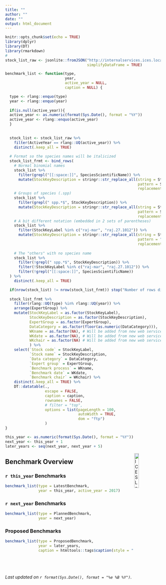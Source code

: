 ```yaml
---
title: ""
author: ""
date: ""
output: html_document
---
```


```r
knitr::opts_chunk$set(echo = TRUE)
library(dplyr)
library(DT)
library(rmarkdown)
# 
stock_list_raw <- jsonlite::fromJSON("http://internalservices.ices.local:60/api/SDInternalDWs",
                                     simplifyDataFrame = TRUE)

benchmark_list <- function(type,
                           year,
                           active_year = NULL,
                           caption = NULL) {

  type <- rlang::enquo(type)
  year <- rlang::enquo(year)
  
  if(is.null(active_year)){
  active_year <- as.numeric(format(Sys.Date(), format = "%Y"))
  active_year <- rlang::enquo(active_year)
  } 
  
  
  stock_list <- stock_list_raw %>% 
    filter(ActiveYear == rlang::UQ(active_year)) %>% 
    distinct(.keep_all = TRUE)
  
  # Format so the species names will be italicized
  stock_list_frmt <- bind_rows(
    # Normal binomial names
    stock_list %>%
      filter(grepl("[[:space:]]", SpeciesScientificName)) %>%
      mutate(StockKeyDescription = stringr::str_replace_all(string = StockKeyDescription,
                                                            pattern = SpeciesScientificName,
                                                            replacement = paste0("<em>", SpeciesScientificName, "</em>"))),
    # Groups of species (.spp)
    stock_list %>%
      filter(grepl(" spp.*$", StockKeyDescription)) %>%
      mutate(StockKeyDescription = stringr::str_replace_all(string = StockKeyDescription,
                                                            pattern = SpeciesScientificName,
                                                            replacement = paste0("<em>", SpeciesScientificName, "</em>"))),
    # A bit different notation (embedded in 2 sets of parentheses)
    stock_list %>%
      filter(StockKeyLabel %in% c("raj-mar", "raj.27.1012")) %>%
      mutate(StockKeyDescription = stringr::str_replace_all(string = StockKeyDescription,
                                                            pattern = "Raja clavata",
                                                            replacement = "<em>Raja clavata</em>")),
    
    # The "others" with no species name
    stock_list %>%
      filter(!grepl(" spp.*$", StockKeyDescription)) %>%
      filter(!StockKeyLabel %in% c("raj-mar", "raj.27.1012")) %>%
      filter(!grepl("[[:space:]]", SpeciesScientificName))
  ) %>% 
    distinct(.keep_all = TRUE)

  if(nrow(stock_list) != nrow(stock_list_frmt)) stop("Number of rows different when formatting")
  
  stock_list_frmt %>% 
    filter(rlang::UQ(type) %in% rlang::UQ(year)) %>% 
    arrange(ExpertGroup) %>% 
    mutate(StockKeyLabel = as.factor(StockKeyLabel),
           StockKeyDescription = as.factor(StockKeyDescription),
           ExpertGroup = as.factor(ExpertGroup),
           DataCategory = as.factor(floor(as.numeric(DataCategory))),
           WKname = as.factor(NA), # Will be added from new web service
           WKdate = as.factor(NA), # Will be added from new web service
           WKchair = as.factor(NA) # Will be added from new web service
           ) %>% 
    select(`Stock code` = StockKeyLabel,
           `Stock name` = StockKeyDescription,
           `Data category` = DataCategory,
           `Expert group` = ExpertGroup,
           `Benchmark process` = WKname,
           `Benchmark date` = WKdate,
           `Benchmark chair` = WKchair) %>% 
    distinct(.keep_all = TRUE) %>% 
    DT::datatable(.,
                  escape = FALSE,
                  caption = caption,
                  rownames = FALSE,
                  # filter = "top",
                  options = list(pageLength = 100,
                                 autoWidth = TRUE,
                                 dom = "ftp")
                  )
}

this_year <- as.numeric(format(Sys.Date(), format = "%Y"))
next_year <- this_year + 1
later_years <- seq(next_year, next_year + 5)

```

[<img align="right" alt="ICES Logo" width="17%" height="17%" src="http://ices.dk/_layouts/15/1033/images/icesimg/iceslogo.png">](http://ices.dk)

## Benchmark Overview {.tabset .tabset-fade}

### `r this_year` Benchmarks
```r

benchmark_list(type = LatestBenchmark,
               year = this_year, active_year = 2017)
```

### `r next_year` Benchmarks
```r

benchmark_list(type = PlannedBenchmark,
               year = next_year)

```

### Proposed Benchmarks
```r

benchmark_list(type = ProposedBenchmark,
               year = later_years,
               caption = htmltools::tags$caption(style = "caption-side: bottom; text-align: center;",
                                                           htmltools::em("Proposed benchmarks have been requested by an 
                                                                   Assessment Working Group but have not yet been agreed upon by ACOM.")))

```

#
_Last updated on `r format(Sys.Date(), format = "%e %B %Y")`._
